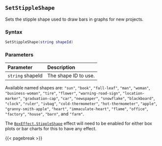 ## `SetStippleShape` {#app-setstippleshape}

Sets the stipple shape used to draw bars in graphs for new projects.

### Syntax {-}

``` .lua
SetStippleShape(string shapeId)
```

### Parameters {-}

**Parameter** | **Description**
| :-- | :-- |
|`string` shapeId | The shape ID to use. |

::: {.tipsection data-latex=""}
Available named shapes are: `"sun"`, `"book"`, `"fall-leaf"`, `"man"`, `"woman"`, `"business-woman"`, `"tire"`, `"flower"`,
`"warning-road-sign"`, `"location-marker"`, `"graduation-cap"`, `"car"`, `"newspaper"`,
`"snowflake"`, `"blackboard"`, `"clock"`, `"ruler"`, `"ivbag"`, `"cold-thermometer"`, `"hot-thermometer"`,
`"apple"`, `"granny-smith-apple"`, `"heart"`, `"immaculate-heart"`, `"flame"`, `"office"`, `"factory"`,
`"house"`, `"barn"`, and `"farm"`.
:::

::: {.callout-note}
The [`BoxEffect.StippleShape`](#boxeffect) effect will need to be enabled for either box plots or bar charts for this to have any effect.
:::

{{< pagebreak >}}